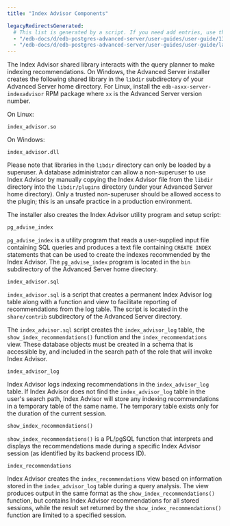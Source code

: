 ```yaml
---
title: "Index Advisor Components"

legacyRedirectsGenerated:
  # This list is generated by a script. If you need add entries, use the `legacyRedirects` key.
  - "/edb-docs/d/edb-postgres-advanced-server/user-guides/user-guide/13/index_advisor_components.html"
  - "/edb-docs/d/edb-postgres-advanced-server/user-guides/user-guide/latest/index_advisor_components.html"
---
```


<div id="index_advisor_components" class="registered_link"></div>

The Index Advisor shared library interacts with the query planner to make indexing recommendations. On Windows, the Advanced Server installer creates the following shared library in the `libdir` subdirectory of your Advanced Server home directory. For Linux, install the `edb-asxx-server-indexadvisor` RPM package where `xx` is the Advanced Server version number.

On Linux:

`index_advisor.so`

On Windows:

`index_advisor.dll`

Please note that libraries in the `libdir` directory can only be loaded by a superuser. A database administrator can allow a non-superuser to use Index Advisor by manually copying the Index Advisor file from the `libdir` directory into the `libdir/plugins` directory (under your Advanced Server home directory). Only a trusted non-superuser should be allowed access to the plugin; this is an unsafe practice in a production environment.

The installer also creates the Index Advisor utility program and setup script:

`pg_advise_index`

 `pg_advise_index` is a utility program that reads a user-supplied input file containing SQL queries and produces a text file containing `CREATE INDEX` statements that can be used to create the indexes recommended by the Index Advisor. The `pg_advise_index` program is located in the `bin` subdirectory of the Advanced Server home directory.

`index_advisor.sql`

 `index_advisor.sql` is a script that creates a permanent Index Advisor log table along with a function and view to facilitate reporting of recommendations from the log table. The script is located in the `share/contrib` subdirectory of the Advanced Server directory.

 The `index_advisor.sql` script creates the `index_advisor_log` table, the `show_index_recommendations()` function and the `index_recommendations` view. These database objects must be created in a schema that is accessible by, and included in the search path of the role that will invoke Index Advisor.

`index_advisor_log`

 Index Advisor logs indexing recommendations in the `index_advisor_log` table. If Index Advisor does not find the `index_advisor_log` table in the user's search path, Index Advisor will store any indexing recommendations in a temporary table of the same name. The temporary table exists only for the duration of the current session.

`show_index_recommendations()`

 `show_index_recommendations()` is a PL/pgSQL function that interprets and displays the recommendations made during a specific Index Advisor session (as identified by its backend process ID).

`index_recommendations`

 Index Advisor creates the `index_recommendations` view based on information stored in the `index_advisor_log` table during a query analysis. The view produces output in the same format as the `show_index_recommendations()` function, but contains Index Advisor recommendations for all stored sessions, while the result set returned by the `show_index_recommendations()` function are limited to a specified session.
